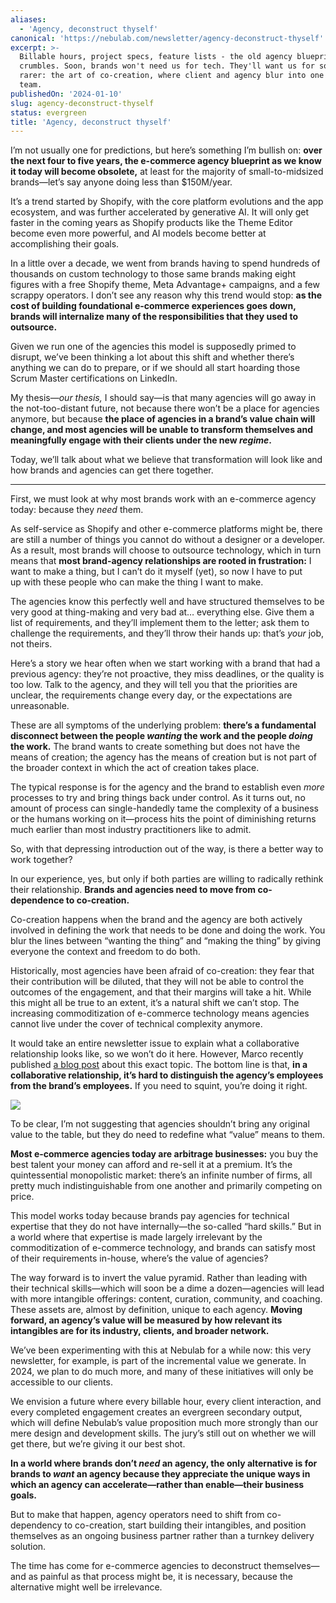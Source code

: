 ```yaml
---
aliases:
  - 'Agency, deconstruct thyself'
canonical: 'https://nebulab.com/newsletter/agency-deconstruct-thyself'
excerpt: >-
  Billable hours, project specs, feature lists - the old agency blueprint
  crumbles. Soon, brands won't need us for tech. They'll want us for something
  rarer: the art of co-creation, where client and agency blur into one fluid
  team.
publishedOn: '2024-01-10'
slug: agency-deconstruct-thyself
status: evergreen
title: 'Agency, deconstruct thyself'
---
```

I’m not usually one for predictions, but here’s something I’m bullish on: **over the next four to five years, the e-commerce agency blueprint as we know it today will become obsolete,** at least for the majority of small-to-midsized brands—let’s say anyone doing less than $150M/year.

It’s a trend started by Shopify, with the core platform evolutions and the app ecosystem, and was further accelerated by generative AI. It will only get faster in the coming years as Shopify products like the Theme Editor become even more powerful, and AI models become better at accomplishing their goals.

In a little over a decade, we went from brands having to spend hundreds of thousands on custom technology to those same brands making eight figures with a free Shopify theme, Meta Advantage+ campaigns, and a few scrappy operators. I don’t see any reason why this trend would stop: **as the cost of building foundational e-commerce experiences goes down, brands will internalize many of the responsibilities that they used to outsource.**

Given we run one of the agencies this model is supposedly primed to disrupt, we’ve been thinking a lot about this shift and whether there’s anything we can do to prepare, or if we should all start hoarding those Scrum Master certifications on LinkedIn.

My thesis—_our thesis,_ I should say—is that many agencies will go away in the not-too-distant future, not because there won’t be a place for agencies anymore, but because **the place of agencies in a brand’s value chain will change, and most agencies will be unable to transform themselves and meaningfully engage with their clients under the new _regime_.**

Today, we’ll talk about what we believe that transformation will look like and how brands and agencies can get there together.

---

First, we must look at why most brands work with an e-commerce agency today: because they _need_ them.

As self-service as Shopify and other e-commerce platforms might be, there are still a number of things you cannot do without a designer or a developer. As a result, most brands will choose to outsource technology, which in turn means that **most brand-agency relationships are rooted in frustration:** I want to make a thing, but I can’t do it myself (yet), so now I have to put up with these people who can make the thing I want to make.

The agencies know this perfectly well and have structured themselves to be very good at thing-making and very bad at… everything else. Give them a list of requirements, and they’ll implement them to the letter; ask them to challenge the requirements, and they’ll throw their hands up: that’s _your_ job, not theirs.

Here’s a story we hear often when we start working with a brand that had a previous agency: they’re not proactive, they miss deadlines, or the quality is too low. Talk to the agency, and they will tell you that the priorities are unclear, the requirements change every day, or the expectations are unreasonable.

These are all symptoms of the underlying problem: **there’s a fundamental disconnect between the people _wanting_ the work and the people _doing_ the work.** The brand wants to create something but does not have the means of creation; the agency has the means of creation but is not part of the broader context in which the act of creation takes place.

The typical response is for the agency and the brand to establish even _more_ processes to try and bring things back under control. As it turns out, no amount of process can single-handedly tame the complexity of a business or the humans working on it—process hits the point of diminishing returns much earlier than most industry practitioners like to admit.

So, with that depressing introduction out of the way, is there a better way to work together?

In our experience, yes, but only if both parties are willing to radically rethink their relationship. **Brands and agencies need to move from co-dependence to co-creation.**

Co-creation happens when the brand and the agency are both actively involved in defining the work that needs to be done and doing the work. You blur the lines between “wanting the thing” and “making the thing” by giving everyone the context and freedom to do both.

Historically, most agencies have been afraid of co-creation: they fear that their contribution will be diluted, that they will not be able to control the outcomes of the engagement, and that their margins will take a hit. While this might all be true to an extent, it’s a natural shift we can’t stop. The increasing commoditization of e-commerce technology means agencies cannot live under the cover of technical complexity anymore.

It would take an entire newsletter issue to explain what a collaborative relationship looks like, so we won’t do it here. However, Marco recently published [a blog post](https://nebulab.com/blog/ecommerce-agency-productivity) about this exact topic. The bottom line is that, **in a collaborative relationship, it’s hard to distinguish the agency’s employees from the brand’s employees.** If you need to squint, you’re doing it right.

![](https://mcusercontent.com/679f4835b2683d59bc5762ec3/images/868c753c-449b-e9b9-45ef-a08a997a0867.png)

To be clear, I’m not suggesting that agencies shouldn’t bring any original value to the table, but they do need to redefine what “value” means to them.

**Most e-commerce agencies today are arbitrage businesses:** you buy the best talent your money can afford and re-sell it at a premium. It’s the quintessential monopolistic market: there’s an infinite number of firms, all pretty much indistinguishable from one another and primarily competing on price.

This model works today because brands pay agencies for technical expertise that they do not have internally—the so-called “hard skills.” But in a world where that expertise is made largely irrelevant by the commoditization of e-commerce technology, and brands can satisfy most of their requirements in-house, where’s the value of agencies?

The way forward is to invert the value pyramid. Rather than leading with their technical skills—which will soon be a dime a dozen—agencies will lead with more intangible offerings: content, curation, community, and coaching. These assets are, almost by definition, unique to each agency. **Moving forward, an agency’s value will be measured by how relevant its intangibles are for its industry, clients, and broader network.**

We’ve been experimenting with this at Nebulab for a while now: this very newsletter, for example, is part of the incremental value we generate. In 2024, we plan to do much more, and many of these initiatives will only be accessible to our clients.

We envision a future where every billable hour, every client interaction, and every completed engagement creates an evergreen secondary output, which will define Nebulab’s value proposition much more strongly than our mere design and development skills. The jury’s still out on whether we will get there, but we’re giving it our best shot.

**In a world where brands don’t _need_ an agency, the only alternative is for brands to _want_ an agency because they appreciate the unique ways in which an agency can accelerate—rather than enable—their business goals.**

But to make that happen, agency operators need to shift from co-dependency to co-creation, start building their intangibles, and position themselves as an ongoing business partner rather than a turnkey delivery solution.

The time has come for e-commerce agencies to deconstruct themselves—and as painful as that process might be, it is necessary, because the alternative might well be irrelevance.
